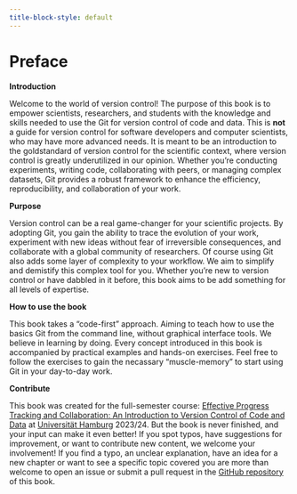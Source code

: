 ```yaml
---
title-block-style: default
---
```


# Preface {.unnumbered}

**Introduction**

Welcome to the world of version control! 
The purpose of this book is to empower scientists, researchers, and students with the knowledge and skills needed to use the Git for version control of code and data. 
This is **not** a guide for version control for software developers and computer scientists, who may have more advanced needs.
It is meant to be an introduction to the goldstandard of version control for the scientific context, where version control is greatly underutilized in our opinion.
Whether you're conducting experiments, writing code, collaborating with peers, or managing complex datasets, Git provides a robust framework to enhance the efficiency, reproducibility, and collaboration of your work.

**Purpose**

Version control can be a real game-changer for your scientific projects. 
By adopting Git, you gain the ability to trace the evolution of your work, experiment with new ideas without fear of irreversible consequences, and collaborate with a global community of researchers.
Of course using Git also adds some layer of complexity to your workflow.
We aim to simplify and demistify this complex tool for you.
Whether you're new to version control or have dabbled in it before, this book aims to be add something for all levels of expertise.

**How to use the book**

This book takes a "code-first" approach.
Aiming to teach how to use the basics Git from the command line, without graphical interface tools.
We believe in learning by doing. 
Every concept introduced in this book is accompanied by practical examples and hands-on exercises.
Feel free to follow the exercises to gain the necassary "muscle-memory" to start using Git in your day-to-day work.

**Contribute**

This book was created for the full-semester course: [Effective Progress Tracking and Collaboration: An Introduction to Version Control of Code and Data](https://lennartwittkuhn.com/version-control-course-uhh-ws23/) at [Universität Hamburg](https://www.uni-hamburg.de) 2023/24.
But the book is never finished, and your input can make it even better! 
If you spot typos, have suggestions for improvement, or want to contribute new content, we welcome your involvement!
If you find a typo, an unclear explanation, have an idea for a new chapter or want to see a specific topic covered you are more than welcome to open an issue or submit a pull request in the [GitHub repository](https://github.com/lnnrtwttkhn/version-control-book) of this book.


